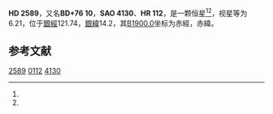 {{Starbox begin
| name = HD 2589
}}
{{Starbox observe
| epoch = [[J2000.0|J2000.0]]
| constell = {{星座名待查}}<ref name=SIMBAD>{{cite web
 | url=http://simbad.u-strasbg.fr/simbad/sim-id?Ident=HR+112
 | title =Pulsating variable Star
 | publisher=Centre de Données astronomiques de Strasbourg
 | work=SIMBAD
 | accessdate=2012-07-13}}</ref><ref name=DATA>{{cite web
 | url=http://vizier.u-strasbg.fr/viz-bin/VizieR-5?-out.add=.&-source=5050&-corr=PK=HR&-out.max=9999&HR=112
 | title=VizieR Detailed Page
 | accessdate=2012-07-13
 | archive-date=2016-03-04
 | archive-url=https://web.archive.org/web/20160304142458/http://vizier.u-strasbg.fr/viz-bin/VizieR-5?-out.add=.&-source=5050&-corr=PK=HR&-out.max=9999&HR=112
 | dead-url=no
 }}</ref>
| 星官 = 
| ra = {{RA|0|30|55}}<ref name=SIMBAD /><ref name=DATA />
| dec = {{DEC|+77|1|10}}<ref name=SIMBAD /><ref name=DATA />
| appmag_v = 6.21<ref name=SIMBAD /><ref name=DATA />
}}
{{Starbox character
| class = K0IV<ref name=SIMBAD /><ref name=DATA />
| b-v = 0.84<ref name=SIMBAD /><ref name=DATA />
| u-b = 0.54<ref name=SIMBAD /><ref name=DATA />
| r-i = <ref name=SIMBAD /><ref name=DATA />
| variable = 
}}
{{Starbox astrometry
| radial_v = 0.54
| prop_mo_ra = 19
| parallax = 0.023
| p_error = 
}}
{{Starbox catalog
| names =BD+76 10，[[SAO星表|SAO]] 4130，[[HD星表|HD]] 2589，[[HR星表|HR]] 112}}
{{Starbox reference |Simbad=HR+112}}
{{Starbox end}}

'''HD 2589'''，又名'''BD+76 10'''，'''SAO 4130'''、'''HR 112'''，是一颗恒星<ref name=SIMBAD /><ref name=DATA />，视星等为6.21，位于[[銀道座標系|銀經]]121.74，[[銀道座標系|銀緯]]14.2，其[[B1900.0|B1900.0]]坐标为赤經{{RA|0|24|29.4}}，赤緯{{DEC|+76|14.2|4}}。

== 参考文献 ==
{{reflist}}

{{star-stub}}

[[Category:HD和HDE天體|2589]]
[[Category:HR天體|0112]]
[[Category:SAO天體|4130]]